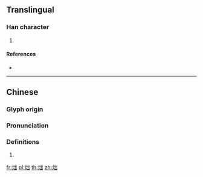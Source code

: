 {{character info/new}}
==Translingual==

===Han character===
{{Han char|rn=86|rad=火|as=05|sn=9|four=|canj=FUU|ids=⿰火出}}

# {{defn|Han|sort=火05}}

====References====
* {{Han ref|kx=0668.180|dkj=18947|dj=1077.190|hdz=32197.120|uh=70AA|ud=28842}}

----

==Chinese==
{{zh-forms}}

===Glyph origin===
{{Han etym}}

===Pronunciation===
{{zh-pron
|m=zhuō
|c=
|mn=
|mc=y
|oc=y
|cat=
}}

===Definitions===
{{zh-hanzi}}

# {{rfdef|zh}}

[[fr:炪]]
[[pl:炪]]
[[th:炪]]
[[zh:炪]]